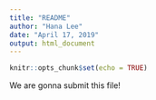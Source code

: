 ```yaml
---
title: "README"
author: "Hana Lee"
date: "April 17, 2019"
output: html_document
---
```


```r
knitr::opts_chunk$set(echo = TRUE)
```

We are gonna submit this file!
